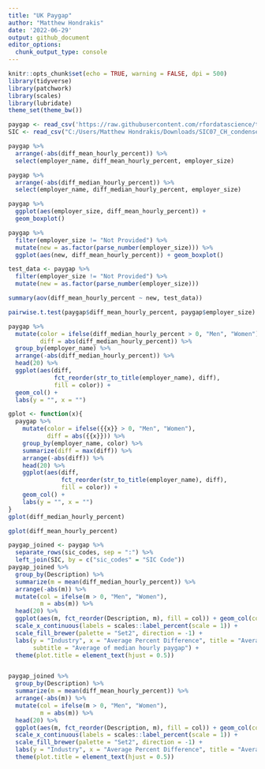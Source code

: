 ```yaml
---
title: "UK Paygap"
author: "Matthew Hondrakis"
date: '2022-06-29'
output: github_document
editor_options: 
  chunk_output_type: console
---
```


```r
knitr::opts_chunk$set(echo = TRUE, warning = FALSE, dpi = 500)
library(tidyverse)
library(patchwork)
library(scales)
library(lubridate)
theme_set(theme_bw())
```



```r
paygap <- read_csv('https://raw.githubusercontent.com/rfordatascience/tidytuesday/master/data/2022/2022-06-28/paygap.csv')
SIC <- read_csv("C:/Users/Matthew Hondrakis/Downloads/SIC07_CH_condensed_list_en.csv")
```



```r
paygap %>% 
  arrange(-abs(diff_mean_hourly_percent)) %>% 
  select(employer_name, diff_mean_hourly_percent, employer_size)

paygap %>% 
  arrange(-abs(diff_median_hourly_percent)) %>% 
  select(employer_name, diff_median_hourly_percent, employer_size)
```



```r
paygap %>% 
  ggplot(aes(employer_size, diff_mean_hourly_percent)) +
  geom_boxplot()

paygap %>% 
  filter(employer_size != "Not Provided") %>% 
  mutate(new = as.factor(parse_number(employer_size))) %>% 
  ggplot(aes(new, diff_mean_hourly_percent)) + geom_boxplot()
```


```r
test_data <- paygap %>% 
  filter(employer_size != "Not Provided") %>% 
  mutate(new = as.factor(parse_number(employer_size)))

summary(aov(diff_mean_hourly_percent ~ new, test_data))

pairwise.t.test(paygap$diff_mean_hourly_percent, paygap$employer_size)
```



```r
paygap %>% 
  mutate(color = ifelse(diff_median_hourly_percent > 0, "Men", "Women"),
         diff = abs(diff_median_hourly_percent)) %>% 
  group_by(employer_name) %>% 
  arrange(-abs(diff_median_hourly_percent)) %>% 
  head(20) %>% 
  ggplot(aes(diff, 
             fct_reorder(str_to_title(employer_name), diff),
             fill = color)) + 
  geom_col() +
  labs(y = "", x = "")

gplot <- function(x){
  paygap %>% 
    mutate(color = ifelse({{x}} > 0, "Men", "Women"),
           diff = abs({{x}})) %>% 
    group_by(employer_name, color) %>% 
    summarize(diff = max(diff)) %>% 
    arrange(-abs(diff)) %>% 
    head(20) %>% 
    ggplot(aes(diff, 
               fct_reorder(str_to_title(employer_name), diff),
               fill = color)) + 
    geom_col() +
    labs(y = "", x = "")
}
gplot(diff_median_hourly_percent)

gplot(diff_mean_hourly_percent)
```



```r
paygap_joined <- paygap %>% 
  separate_rows(sic_codes, sep = ":") %>% 
  left_join(SIC, by = c("sic_codes" = "SIC Code"))
paygap_joined %>% 
  group_by(Description) %>% 
  summarize(m = mean(diff_median_hourly_percent)) %>% 
  arrange(-abs(m)) %>% 
  mutate(col = ifelse(m > 0, "Men", "Women"),
         m = abs(m)) %>% 
  head(20) %>% 
  ggplot(aes(m, fct_reorder(Description, m), fill = col)) + geom_col(color = "black") +
  scale_x_continuous(labels = scales::label_percent(scale = 1)) + 
  scale_fill_brewer(palette = "Set2", direction = -1) +
  labs(y = "Industry", x = "Average Percent Difference", title = "Average Median Gender Paygap Difference",
       subtitle = "Average of median hourly paygap") +
  theme(plot.title = element_text(hjust = 0.5)) 


paygap_joined %>% 
  group_by(Description) %>% 
  summarize(m = mean(diff_mean_hourly_percent)) %>% 
  arrange(-abs(m)) %>% 
  mutate(col = ifelse(m > 0, "Men", "Women"),
         m = abs(m)) %>% 
  head(20) %>% 
  ggplot(aes(m, fct_reorder(Description, m), fill = col)) + geom_col(color = "black") +
  scale_x_continuous(labels = scales::label_percent(scale = 1)) + 
  scale_fill_brewer(palette = "Set2", direction = -1) +
  labs(y = "Industry", x = "Average Percent Difference", title = "Average Gender Paygap Difference") +
  theme(plot.title = element_text(hjust = 0.5)) 
```

